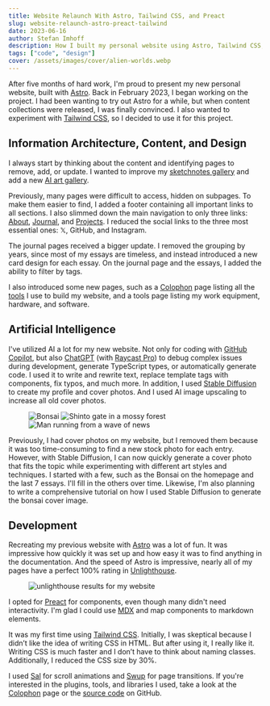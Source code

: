 ```yaml
---
title: Website Relaunch With Astro, Tailwind CSS, and Preact
slug: website-relaunch-astro-preact-tailwind
date: 2023-06-16
author: Stefan Imhoff
description: How I built my personal website using Astro, Tailwind CSS, and AI improving the information architecture, content, and design.
tags: ["code", "design"]
cover: /assets/images/cover/alien-worlds.webp
---
```


After five months of hard work, I'm proud to present my new personal website, built with [Astro](https://astro.build/). Back in February 2023, I began working on the project. I had been wanting to try out Astro for a while, but when content collections were released, I was finally convinced. I also wanted to experiment with [Tailwind CSS](https://tailwindcss.com/), so I decided to use it for this project.

## Information Architecture, Content, and Design

I always start by thinking about the content and identifying pages to remove, add, or update. I wanted to improve my [sketchnotes gallery](/sketchnotes/) and add a new [AI art gallery](/ai-art/).

Previously, many pages were difficult to access, hidden on subpages. To make them easier to find, I added a footer containing all important links to all sections. I also slimmed down the main navigation to only three links: [About](/about/), [Journal](/journal/), and [Projects](/projects/). I reduced the social links to the three most essential ones: 𝕏, GitHub, and Instagram.

The journal pages received a bigger update. I removed the grouping by years, since most of my essays are timeless, and instead introduced a new card design for each essay. On the journal page and the essays, I added the ability to filter by tags.

I also introduced some new pages, such as a [Colophon](/colophon/) page listing all the [tools](/tools/) I use to build my website, and a tools page listing my work equipment, hardware, and software.

## Artificial Intelligence

I've utilized AI a lot for my new website. Not only for coding with [GitHub Copilot](https://github.com/features/copilot), but also [ChatGPT](https://chat.openai.com/) (with [Raycast Pro](https://www.raycast.com/pro)) to debug complex issues during development, generate TypeScript types, or automatically generate code. I used it to write and rewrite text, replace template tags with components, fix typos, and much more. In addition, I used [Stable Diffusion](https://stability.ai/) to create my profile and cover photos. And I used AI image upscaling to increase all old cover photos.

<Figure
  caption="AI Cover Photos: Bonsai (left), Shinto Gate in a mossy forest (center), and man running from a wave of news (right)"
  size="wide"
>
  <Image src="/assets/images/cover/bonsai.webp" alt="Bonsai" />
  <Image src="/assets/images/cover/shinto-gate.webp" alt="Shinto gate in a mossy forest" />
  <Image src="/assets/images/cover/news-wave.webp" alt="Man running from a wave of news" />
</Figure>

Previously, I had cover photos on my website, but I removed them because it was too time-consuming to find a new stock photo for each entry. However, with Stable Diffusion, I can now quickly generate a cover photo that fits the topic while experimenting with different art styles and techniques. I started with a few, such as the Bonsai on the homepage and the last 7 essays. I'll fill in the others over time. Likewise, I'm also planning to write a comprehensive tutorial on how I used Stable Diffusion to generate the bonsai cover image.

## Development

Recreating my previous website with [Astro](https://astro.build/) was a lot of fun. It was impressive how quickly it was set up and how easy it was to find anything in the documentation. And the speed of Astro is impressive, nearly all of my pages have a perfect 100% rating in [Unlighthouse](https://unlighthouse.dev/).

<Figure caption="Unlighthouse Results" size="wide">
  <Image src="/assets/images/posts/unlighthouse.webp" alt="unlighthouse results for my website" />
</Figure>

I opted for [Preact](https://preactjs.com/) for components, even though many didn't need interactivity. I'm glad I could use [MDX](https://mdxjs.com/) and map components to markdown elements.

It was my first time using [Tailwind CSS](https://tailwindcss.com/). Initially, I was skeptical because I didn’t like the idea of writing CSS in HTML. But after using it, I really like it. Writing CSS is much faster and I don’t have to think about naming classes. Additionally, I reduced the CSS size by 30%.

I used [Sal](https://mciastek.github.io/sal/) for scroll animations and [Swup](https://swup.js.org/) for page transitions. If you're interested in the plugins, tools, and libraries I used, take a look at the [Colophon](/colophon/) page or the [source code](https://github.com/kogakure/website-astro-stefanimhoff.de) on GitHub.
